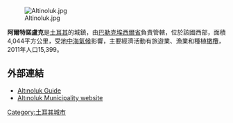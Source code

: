 [[Image:Altinoluk.jpg|right]]

'''阿爾特諾盧克'''是[[土耳其|土耳其]]的城鎮，由[[巴勒克埃西爾省|巴勒克埃西爾省]]負責管轄，位於該國西部，面積4,044平方公里，受[[地中海氣候|地中海氣候]]影響，主要經濟活動有旅遊業、漁業和種植[[橄欖|橄欖]]，2011年人口15,399。

==外部連結==
*[https://web.archive.org/web/20190817092334/http://www.altinolukrehberi.com/ Altınoluk Guide]
*[https://web.archive.org/web/20120625081209/http://www.yerelnet.org.tr/belediyeler/belediye.php?belediyeid=129261 Altınoluk Municipality website]

{{Turkey-geo-stub}}
[[Category:土耳其城市|Category:土耳其城市]]